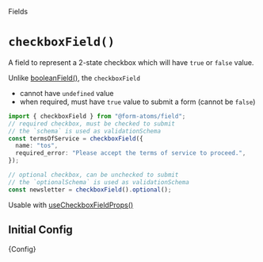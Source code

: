 

<Meta title="fields/checkboxField" of={CheckboxStories} />

<hgroup>

<p class="category">Fields</p>

# `checkboxField()`

A field to represent a 2-state checkbox which will have `true` or `false` value.

</hgroup>

Unlike [booleanField()](?path=/docs/fields-booleanfield--docs), the `checkboxField`

- cannot have `undefined` value
- when required, must have `true` value to submit a form (cannot be `false`)

```ts
import { checkboxField } from "@form-atoms/field";
// required checkbox, must be checked to submit
// the `schema` is used as validationSchema
const termsOfService = checkboxField({
  name: "tos",
  required_error: "Please accept the terms of service to proceed.",
});

// optional checkbox, can be unchecked to submit
// the `optionalSchema` is used as validationSchema
const newsletter = checkboxField().optional();
```

Usable with [useCheckboxFieldProps()](?path=/docs/hooks-usecheckboxfieldprops--docs)

## Initial Config

<Markdown>{Config}</Markdown>

<Stories />
